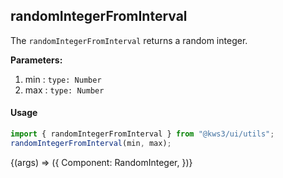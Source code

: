 
<Version />

<Meta title="Utils/2. Examples/RandomInteger" />

## randomIntegerFromInterval

The `randomIntegerFromInterval` returns a random integer.

**Parameters:** 

1. min : `type: Number`
2. max : `type: Number`

#### Usage

```js
import { randomIntegerFromInterval } from "@kws3/ui/utils";
randomIntegerFromInterval(min, max);
```

<Story name="RandomInteger" args={{}}>
  {(args) => ({
    Component: RandomInteger,
  })}
</Story>
